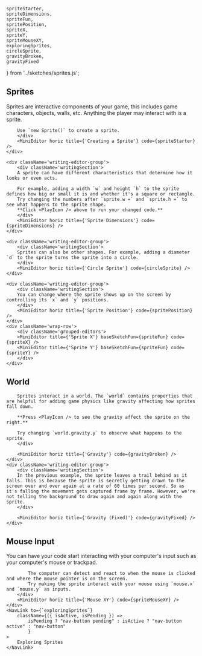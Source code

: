    spriteStarter, 
    spriteDimensions,
    spriteFun,
    spritePosition,
    spriteX,
    spriteY,
    spriteMouseXY,
    exploringSprites,
    circleSprite, 
    gravityBroken, 
    gravityFixed
} from '../sketches/sprites.js';

## Sprites
<div className='wrap-row two-col'>
    <div className='writing-editor-group'>
        <div className='writingSection'>
        Sprites are interactive components of your game, this includes game characters, objects, walls, etc.
        Anything the player may interact with is a sprite.

        Use `new Sprite()` to create a sprite.
        </div>
        <MiniEditor horiz title={'Creating a Sprite'} code={spriteStarter} />
    </div>

    <div className='writing-editor-group'>
        <div className='writingSection'>
        A sprite can have different characteristics that determine how it looks or even acts.

        For example, adding a width `w` and height `h` to the sprite defines how big or small it is and whether it's a square or rectangle.
        Try changing the numbers after `sprite.w =` and `sprite.h =` to see what happens to the sprite shape.
        **Click <PlayIcon /> above to run your changed code.**
        </div>
        <MiniEditor horiz title={'Sprite Dimensions'} code={spriteDimensions} />
    </div>
    
    <div className='writing-editor-group'>
        <div className='writingSection'>
        Sprites can also be other shapes. For example, adding a diameter `d` to the sprite turns the sprite into a circle.
        </div>
        <MiniEditor horiz title={'Circle Sprite'} code={circleSprite} />
    </div>

    <div className='writing-editor-group'>
        <div className='writingSection'>
        You can change where the sprite shows up on the screen by controlling its `x` and `y` positions.
        </div>
        <MiniEditor horiz title={'Sprite Position'} code={spritePosition} />
    </div>
    <div className='wrap-row'>
        <div className='grouped-editors'>
        <MiniEditor title={'Sprite X'} baseSketchFun={spriteFun} code={spriteX} />
        <MiniEditor title={'Sprite Y'} baseSketchFun={spriteFun} code={spriteY} />
        </div>
    </div>
</div>

## World
<div className='wrap-row two-col'>
    <div className='writing-editor-group'>
        <div className='writingSection'>

        Sprites interact in a world. The `world` contains properties that are helpful for adding game physics like gravity affecting how sprites fall down.

        **Press <PlayIcon /> to see the gravity affect the sprite on the right.**

        Try changing `world.gravity.y` to observe what happens to the sprite.
        </div>

        <MiniEditor horiz title={'Gravity'} code={gravityBroken} />
    </div>
    <div className='writing-editor-group'>
        <div className='writingSection'>
        In the previous example, the sprite leaves a trail behind as it falls. This is because the sprite is secretly getting drawn to the screen over and over again at a rate of 60 times per second. So as it's falling the movement gets captured frame by frame. However, we're not telling the background to draw again and again along with the sprite.
        </div>

        <MiniEditor horiz title={'Gravity (Fixed)'} code={gravityFixed} />
    </div>
</div>

## Mouse Input
<div className='wrap-row two-col'>
    <div className='writing-editor-group'>
        <div className='writingSection'>
            You can have your code start interacting with your computer's input such as your computer's mouse or trackpad.

            The computer can detect and react to when the mouse is clicked and where the mouse pointer is on the screen.
            Try making the sprite interact with your mouse using `mouse.x` and `mouse.y` as inputs.        
        </div>
        <MiniEditor horiz title={'Mouse XY'} code={spriteMouseXY} />
    </div>
    <NavLink to={`exploringSprites`}
        className={({ isActive, isPending }) =>
            isPending ? "nav-button pending" : isActive ? "nav-button active" : "nav-button"
            }
    >
        Exploring Sprites
    </NavLink>
</div>